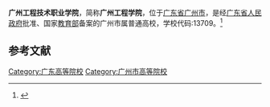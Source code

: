 {{not|广东工程职业技术学院}}
{{Primarysources|time=2020-07-25T17:04:37+00:00}}
{{Infobox University
| name = 广州工程技术职业学院
| SealImage = 
| established = 1964年
| type = [[公立大学|公立高等职业学校]]
| President = 
| address = {{CHN}}[[广东省|广东省]][[广州市|广州市]][[越秀区|越秀区]]环市东路465号
| nickname = 
| telephone = 
| website = http://www.gzvtc.cn/
| EnglishName = Guangzhou Institute of Technology
| district = [[广州市|广州市]]
| grades = 
}}

'''广州工程技术职业学院'''，简称'''广州工程学院'''，位于[[广东省|广东省]][[广州市|广州市]]，是经[[广东省人民政府|广东省人民政府]]批准、国家[[中华人民共和国教育部|教育部]]备案的广州市属普通高校，学校代码:13709。<ref>{{Cite web|title=广州工程技术职业学院|url=http://www.gzvtc.cn|accessdate=|author=|date=|format=|publisher=|language=|archive-date=2020-04-19|archive-url=https://web.archive.org/web/20200419004246/http://www.gzvtc.cn/|dead-url=no}}</ref>

== 参考文献 ==

<references />
{{School-stub}}
{{广东高等院校}}
[[Category:广东高等院校|Category:广东高等院校]]
[[Category:广州市高等院校|Category:广州市高等院校]]